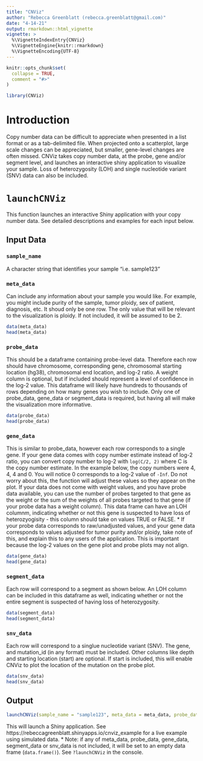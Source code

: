 ```yaml
---
title: "CNViz"
author: "Rebecca Greenblatt (rebecca.greenblatt@gmail.com)"
date: "4-14-21"
output: rmarkdown::html_vignette
vignette: >
  %\VignetteIndexEntry{CNViz}
  %\VignetteEngine{knitr::rmarkdown}
  %\VignetteEncoding{UTF-8}
---
```


```r
knitr::opts_chunk$set(
  collapse = TRUE,
  comment = "#>"
)
```

```r
library(CNViz)
```

# Introduction
Copy number data can be difficult to appreciate when presented in a list format or as a tab-delimited file. When projected onto a scatterplot, large scale changes can be appreciated, but smaller, gene-level changes are often missed. CNViz takes copy number data, at the probe, gene and/or segment level, and launches an interactive shiny application to visualize your sample. Loss of heterozygosity (LOH) and single nucleotide variant (SNV) data can also be included. 

# `launchCNViz`
This function launches an interactive Shiny application with your copy number data. See detailed descriptions and examples for each input below. 

## Input Data
### `sample_name` 
A character string that identifies your sample "i.e. sample123"

### `meta_data`
Can include any information about your sample you would like. For example, you might include purity of the sample, tumor ploidy, sex of patient, diagnosis, etc. It shoud only be one row. The only value that will be relevant to the visualization is ploidy. If not included, it will be assumed to be 2. 

```r
data(meta_data)
head(meta_data)
```

### `probe_data`
This should be a dataframe containing probe-level data. Therefore each row should have chromosome, corresponding gene, chromosomal starting location (hg38), chromosomal end location, and log-2 ratio. A weight column is optional, but if included should represent a level of confidence in the log-2 value. This dataframe will likely have hundreds to thousands of rows depending on how many genes you wish to include. Only one of probe_data, gene_data or segment_data is required, but having all will make the visualization more informative. 
```r
data(probe_data)
head(probe_data)
```

### `gene_data`
This is similar to probe_data, however each row corresponds to a single gene. If your gene data comes with copy number estimate instead of log-2 ratio, you can convert copy number to log-2 with `log(C/2, 2)` where C is the copy number estimate. In the example below, the copy numbers were 4, 4, 4 and 0. You will notice 0 corresponds to a log-2 value of `-Inf`. Do not worry about this, the function will adjust these values so they appear on the plot. If your data does not come with weight values, and you have probe data available, you can use the number of probes targeted to that gene as the weight or the sum of the weights of all probes targeted to that gene (if your probe data has a weight column). This data frame can have an LOH columnm, indicating whether or not this gene is suspected to have loss of heterozyogisity - this column should take on values TRUE or FALSE.
* If your probe data corresponds to raw/unadjusted values, and your gene data corresponds to values adjusted for tumor purity and/or ploidy, take note of this, and explain this to any users of the application. This is important because the log-2 values on the gene plot and probe plots may not align.
    
```r
data(gene_data)
head(gene_data)
```

### `segment_data`
Each row will correspond to a segment as shown below. An LOH column can be included in this dataframe as well, indicating whether or not the entire segment is suspected of having loss of heterozygosity.
```r
data(segment_data)
head(segment_data)
```

### `snv_data`
Each row will correspond to a singlue nucleotide variant (SNV). The gene, and mutation_id (in any format) must be included. Other columns like depth and starting location (start) are optional. If start is included, this will enable CNViz to plot the location of the mutation on the probe plot. 
```r
data(snv_data)
head(snv_data)
```

## Output
```r
launchCNViz(sample_name = "sample123", meta_data = meta_data, probe_data = probe_data, gene_data = gene_data, segment_data = segment_data, snv_data = snv_data)
```
This will launch a Shiny application. See https://rebeccagreenblatt.shinyapps.io/cnviz_example for a live example using simulated data. 
* Note: if any of meta_data, probe_data, gene_data, segment_data or snv_data is not included, it will be set to an empty data frame (`data.frame()`). See `?launchCNViz` in the console. 
















